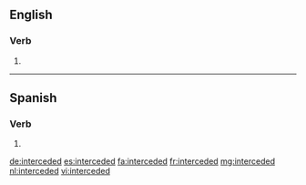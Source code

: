 ==English==

===Verb===
{{head|en}}

# {{en-past of|intercede}}

----

==Spanish==
 
===Verb===
{{es-verb-form|interceder}}
 
# {{es-verb form of|region=Spain|ending=er|mood=imperative|sense=affirmative|pers=2|formal=no|number=plural|interceder}}

[[de:interceded]]
[[es:interceded]]
[[fa:interceded]]
[[fr:interceded]]
[[mg:interceded]]
[[nl:interceded]]
[[vi:interceded]]
